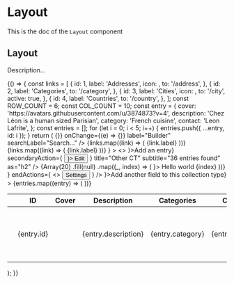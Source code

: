 <!--- Layout.stories.mdx --->


<Meta title="Design System/Layouts/Layout" component={Layout} />

# Layout

This is the doc of the `Layout` component

## Layout

Description...

<Canvas>
  <Story name="base" parameters={{ layout: 'fullscreen' }}>
    {() => {
      const links = [
        {
          id: 1,
          label: 'Addresses',
          icon: <AlertWarningIcon />,
          to: '/address',
        },
        {
          id: 2,
          label: 'Categories',
          to: '/category',
        },
        {
          id: 3,
          label: 'Cities',
          icon: <Applications />,
          to: '/city',
          active: true,
        },
        {
          id: 4,
          label: 'Countries',
          to: '/country',
        },
      ];
      const ROW_COUNT = 6;
      const COL_COUNT = 10;
      const entry = {
        cover: 'https://avatars.githubusercontent.com/u/3874873?v=4',
        description: 'Chez Léon is a human sized Parisian',
        category: 'French cuisine',
        contact: 'Leon Lafrite',
      };
      const entries = [];
      for (let i = 0; i < 5; i++) {
        entries.push({ ...entry, id: i });
      }
      return (
        <Box background="neutral100">
          <Layout
            sideNav={
              <SubNav ariaLabel="Builder sub nav">
                <SubNavHeader
                  searchable
                  value={''}
                  onClear={() => {}}
                  onChange={(e) => {}}
                  label="Builder"
                  searchLabel="Search..."
                />
                <SubNavSections>
                  <SubNavSection label="Collection Type" collapsable badgeLabel={links.length.toString()}>
                    {links.map((link) => (
                      <SubNavLink to={link.to} active={link.active} key={link.id}>
                        {link.label}
                      </SubNavLink>
                    ))}
                  </SubNavSection>
                  <SubNavSection label="Single Type" collapsable badgeLabel={links.length.toString()}>
                    <SubNavLinkSection label="Default">
                      {links.map((link) => (
                        <SubNavLink to={link.to} key={link.id}>
                          {link.label}
                        </SubNavLink>
                      ))}
                    </SubNavLinkSection>
                  </SubNavSection>
                </SubNavSections>
              </SubNav>
            }
          >
            <>
              <HeaderLayout
                primaryAction={<Button startIcon={<AddIcon />}>Add an entry</Button>}
                secondaryAction={
                  <Button variant="tertiary" startIcon={<EditIcon />}>
                    Edit
                  </Button>
                }
                title="Other CT"
                subtitle="36 entries found"
                as="h2"
              />
              <ActionLayout
                startActions={
                  <>
                    {Array(20)
                      .fill(null)
                      .map((_, index) => (
                        <Tag key={index} icon={<AddIcon aria-hidden={true} />}>
                          Hello world {index}
                        </Tag>
                      ))}
                  </>
                }
                endActions={
                  <>
                    <Button variant="tertiary">Settings</Button>
                  </>
                }
              />
              <ContentLayout>
                <Table
                  colCount={COL_COUNT}
                  rowCount={ROW_COUNT}
                  footer={<TFooter icon={<AddIcon />}>Add another field to this collection type</TFooter>}
                >
                  <Thead>
                    <Tr>
                      <Th>
                        <BaseCheckbox aria-label="Select all entries" />
                      </Th>
                      <Th>
                        <TableLabel>ID</TableLabel>
                      </Th>
                      <Th>
                        <TableLabel>Cover</TableLabel>
                      </Th>
                      <Th>
                        <TableLabel>Description</TableLabel>
                      </Th>
                      <Th>
                        <TableLabel>Categories</TableLabel>
                      </Th>
                      <Th>
                        <TableLabel>Contact</TableLabel>
                      </Th>
                      <Th>More</Th>
                      <Th>More</Th>
                      <Th>More</Th>
                      <Th>
                        <VisuallyHidden>Actions</VisuallyHidden>
                      </Th>
                    </Tr>
                  </Thead>
                  <Tbody>
                    {entries.map((entry) => (
                      <Tr key={entry.id}>
                        <Td>
                          <BaseCheckbox aria-label={`Select ${entry.contact}`} />
                        </Td>
                        <Td>
                          <Text textColor="neutral800">{entry.id}</Text>
                        </Td>
                        <Td>
                          <Avatar src={entry.cover} alt={entry.contact} />
                        </Td>
                        <Td>
                          <Text textColor="neutral800">{entry.description}</Text>
                        </Td>
                        <Td>
                          <Text textColor="neutral800">{entry.category}</Text>
                        </Td>
                        <Td>
                          <Text textColor="neutral800">{entry.contact}</Text>
                        </Td>
                        <Td>
                          <Text textColor="neutral800">{entry.description}</Text>
                        </Td>
                        <Td>
                          <Text textColor="neutral800">{entry.description}</Text>
                        </Td>
                        <Td>
                          <Text textColor="neutral800">{entry.description}</Text>
                        </Td>
                        <Td>
                          <Row>
                            <IconButton onClick={() => console.log('edit')} label="Edit" icon={<EditIcon />} />
                            <Box paddingLeft={1}>
                              <IconButton onClick={() => console.log('edit')} label="Delete" icon={<DeleteIcon />} />
                            </Box>
                          </Row>
                        </Td>
                      </Tr>
                    ))}
                  </Tbody>
                </Table>
              </ContentLayout>
            </>
          </Layout>
        </Box>
      );
    }}
  </Story>
</Canvas>
